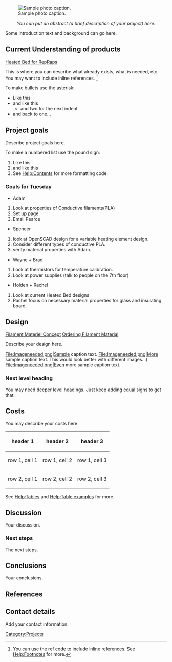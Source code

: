 <!-- Comments that appear only in the edit view are formatted like this. -->
<!-- These comments are offered as an aid as you get started. Remove as you wish. -->
<!-- next line is the code for inserting an image; delete if you don't have an image yet -->
[[File:Imageneeded.png|thumb|right|Sample photo caption.]]

<center>''You can put an abstract (a brief description of your project) here. ''</center>

Some introduction text and background can go here.

== Current Understanding of products ==


[http://reprap.org/wiki/Heated_Bed_Theory Heated Bed for RepRaps]

This is where you can describe what already exists, what is needed, etc.  You may want to include inline references. <ref> You can use the ref code to include inline references.  See [[Help:Footnotes]] for more.</ref>

To make bullets use the asterisk:
* Like this
* and like this
** and two for the next indent
* and back to one...

== Project goals ==

Describe project goals here.

To make a numbered list use the pound sign:
# Like this
# and like this
# See [[Help:Contents]] for more formatting code.

===Goals for Tuesday===
* Adam
# Look at properties of Conductive filaments(PLA)
# Set up page
# Email Pearce
* Spencer
# look at OpenSCAD design for a variable heating element design. 
# Consider different types of conductive PLA.
# verify material properties with Adam.
* Wayne + Brad
# Look at thermistors for temperature calibration.
# Look at power supplies (talk to people on the 7th floor)
* Holden + Rachel
# Look at current Heated Bed designs
# Rachel focus on necessary material properties for glass and insulating board.

== Design ==

[http://www.proto-pasta.com/pages/conductive-pla Filament Materiel Concept]
[https://www.matterhackers.com/store/3d-printer-filament/proto-pasta-conductive-pla-1.75mm?gclid=CNSDms6x3sgCFYYRHwodsMUHNw Ordering Filament Material]

Describe your design here.  

<!-- Here is a sample gallery.  -->
<gallery caption="Sample gallery">
File:Imageneeded.png|Sample caption text.
File:Imageneeded.png|More sample caption text. This would look better with different images. :)
File:Imageneeded.png|Even more sample caption text. 
</gallery>

=== Next level heading ===

You may need deeper level headings.  Just keep adding equal signs to get that.

== Costs ==

You may describe your costs here.
{| class="wikitable"
|-
! header 1
! header 2
! header 3
|-
| row 1, cell 1
| row 1, cell 2
| row 1, cell 3
|-
| row 2, cell 1
| row 2, cell 2
| row 2, cell 3
|}
See [[Help:Tables]] and [[Help:Table examples]] for more.

== Discussion ==

Your discussion.

=== Next steps ===

The next steps.

== Conclusions ==

Your conclusions.

== References ==

<!-- This code is for placing the citation you included above.  If you did not use the <ref> code, please delete this. -->
<references/>

== Contact details ==

Add your contact information.  

<!-- Don't change the next line unless you intend to change the categorization -->
<!-- Do add additional, appropriate categories.  See http://www.appropedia.org/Appropedia:CategoryTree for ideas. -->
[[Category:Projects]]